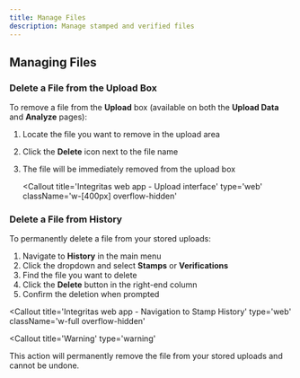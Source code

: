 ```yaml
---
title: Manage Files
description: Manage stamped and verified files
---
```


## Managing Files

### Delete a File from the Upload Box

To remove a file from the **Upload** box (available on both the **Upload Data** and **Analyze** pages):

1. Locate the file you want to remove in the upload area
2. Click the **Delete** icon next to the file name
3. The file will be immediately removed from the upload box

   <Callout
     title='Integritas web app - Upload interface'
     type='web'
     className='w-[400px] overflow-hidden'
   >
     <ImageZoom
       width={380}
       height={200}
       alt='Integritas web app - upload interface'
       src='/guide-web/delete-box.png'
       className='w-full h-auto object-contain'
     />
   </Callout>

### Delete a File from History

To permanently delete a file from your stored uploads:

1. Navigate to **History** in the main menu
2. Click the dropdown and select **Stamps** or **Verifications**
3. Find the file you want to delete
4. Click the **Delete** button in the right-end column
5. Confirm the deletion when prompted

<Callout
  title='Integritas web app - Navigation to Stamp History'
  type='web'
  className='w-full overflow-hidden'
>
  <ImageZoom
    width={380}
    height={200}
    alt='Integritas web app - navigation to stamp history'
    src='/guide-web/delete-history.png'
    className='w-full h-auto object-contain'
  />
</Callout>

<Callout
  title='Warning'
  type='warning'
>
  This action will permanently remove the file from your stored uploads and
  cannot be undone.
</Callout>

